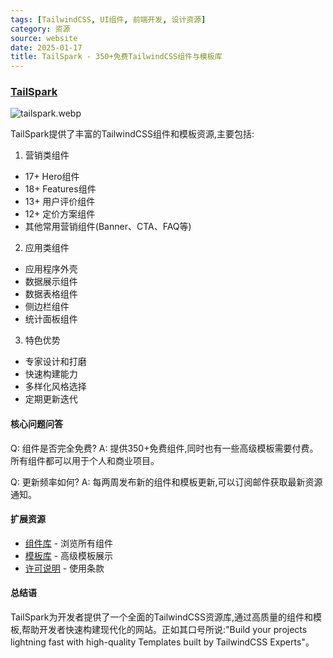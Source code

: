 ```yaml
---
tags: [TailwindCSS, UI组件, 前端开发, 设计资源]
category: 资源
source: website
date: 2025-01-17
title: TailSpark - 350+免费TailwindCSS组件与模板库
---
```


### [TailSpark](https://tailspark.co/)

![tailspark.webp](https://img.mengpeng.tech/i/2025/01/20/678ddda69b094.webp)

TailSpark提供了丰富的TailwindCSS组件和模板资源,主要包括:

1. 营销类组件
- 17+ Hero组件
- 18+ Features组件
- 13+ 用户评价组件
- 12+ 定价方案组件
- 其他常用营销组件(Banner、CTA、FAQ等)

2. 应用类组件
- 应用程序外壳
- 数据展示组件
- 数据表格组件
- 侧边栏组件
- 统计面板组件

3. 特色优势
- 专家设计和打磨
- 快速构建能力
- 多样化风格选择
- 定期更新迭代

#### 核心问题问答

Q: 组件是否完全免费?
A: 提供350+免费组件,同时也有一些高级模板需要付费。所有组件都可以用于个人和商业项目。

Q: 更新频率如何?
A: 每两周发布新的组件和模板更新,可以订阅邮件获取最新资源通知。

#### 扩展资源

- [组件库](https://tailspark.co/components) - 浏览所有组件
- [模板库](https://tailspark.co/templates) - 高级模板展示
- [许可说明](https://tailspark.co/license) - 使用条款

#### 总结语

TailSpark为开发者提供了一个全面的TailwindCSS资源库,通过高质量的组件和模板,帮助开发者快速构建现代化的网站。正如其口号所说:"Build your projects lightning fast with high-quality Templates built by TailwindCSS Experts"。 